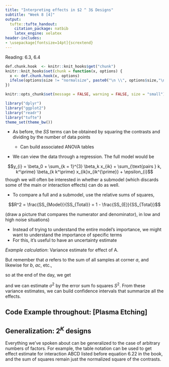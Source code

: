 ```yaml
---
title: "Interpreting effects in $2 ^ 3$ Designs"
subtitle: "Week 8 [4]"
output:
  tufte::tufte_handout:
    citation_package: natbib
    latex_engine: xelatex
header-includes:
- \usepackage[fontsize=14pt]{scrextend}
---
```

Reading: 6.3, 6.4

```r
def.chunk.hook  <- knitr::knit_hooks$get("chunk")
knitr::knit_hooks$set(chunk = function(x, options) {
  x <- def.chunk.hook(x, options)
  ifelse(options$size != "normalsize", paste0("\n \\", options$size,"\n\n", x, "\n\n \\normalsize"), x)
})

knitr::opts_chunk$set(message = FALSE, warning = FALSE, size = "small")
```

```r
library("dplyr")
library("ggplot2")
library("readr")
library("tufte")
theme_set(theme_bw())
```

* As before, the $SS$ terms can be obtained by squaring the contrasts and dividing by the number of data points

	* Can build associated ANOVA tables
	
* We can view the data through a regression. The full model would be

$$y_{i} = \beta_0 + \sum_{k = 1}^{3} \beta_k x_{ik} + \sum_{\text{pairs } k, k^\prime} \beta_{k k^\prime} x_{ik}x_{ik^{\prime}} + \epsilon_{i}$$
though we will often be interested in whether a submodel (which discards some of
the main or interaction effects) can do as well.
	
* To compare a full and a submodel, use the relative sums of squares,

$$R^2 = \frac{SS_{Model}}{SS_{Total}} = 1 - \frac{SS_{E}}{SS_{Total}}$$

(draw a picture that compares the numerator and denominator), in low and high noise situations)

* Instead of trying to understand the entire model’s importance, we might want
to understand the importance of specific terms
* For this, it’s useful to have an uncertainty estimate

_Example calculation_: Variance estimate for effect of A.
\begin{align*}
\text{Var}\left(Effect A\right) &= \text{Var}\left(\frac{1}{2^{K - 1} n}\left(a - b - c + ab + ...\right)\right) \\
&= \left(\frac{1}{2^{K - 1} n}\right)^2\text{Var}\left(a - b - ac + ab + ...\right)
\end{align*}

But remember that $a$ refers to the sum of all samples at corner $a$, and likewise for $b$, $ac$, etc.,
\begin{align*}
\text{Var}\left(a - b - ac + ab + ...\right) &= \text{Var}\left(\sum_{\text{corner } a}y_{i} - \sum_{\text{corner }b}y_{i} - \sum_{\text{corner }ac}y_{i} + ...\right) \\
&= \sum_{\text{corner } a}\text{Var}\left(y_i\right) + \sum_{\text{corner }b}\text{Var}\left(y_i\right) + ...  \\
&= 2^K n \sigma^2
\end{align*}

so at the end of the day, we get
\begin{align*}
\text{Var}\left(Effect A\right) &= \frac{\sigma^2}{2^{K - 2}n}
\end{align*}

and we can estimate $\sigma^2$ by the error sum fo squares $S^2$. From these
variance estimates, we can build confidence intervals that summarize all the
effects.

## Code Example throughout: [Plasma Etching]

## Generalization: $2^K$ designs

Everything we’ve spoken about can be generalized to the case of arbitrary
numbers of factors. For example, the table notation can be used to get effect
estimate for interaction ABCD listed before equation 6.22 in the book, and the
sum of squares remain just the normalized square of the contrasts.